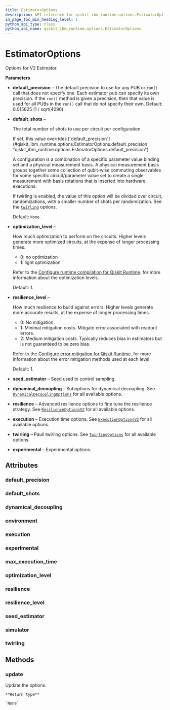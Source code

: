 ```yaml
---
title: EstimatorOptions
description: API reference for qiskit_ibm_runtime.options.EstimatorOptions
in_page_toc_min_heading_level: 1
python_api_type: class
python_api_name: qiskit_ibm_runtime.options.EstimatorOptions
---
```


# EstimatorOptions

<Class id="qiskit_ibm_runtime.options.EstimatorOptions" github="https://github.com/Qiskit/qiskit-ibm-runtime/tree/main/qiskit_ibm_runtime/options/estimator_options.py#L35-L125" signature="EstimatorOptions(*args, **kwargs)">
  Options for V2 Estimator.

  **Parameters**

  *   **default\_precision** – The default precision to use for any PUB or `run()` call that does not specify one. Each estimator pub can specify its own precision. If the `run()` method is given a precision, then that value is used for all PUBs in the `run()` call that do not specify their own. Default: 0.015625 (1 / sqrt(4096).

  *   **default\_shots** –

      The total number of shots to use per circuit per configuration.

        <Admonition title="Note" type="note">
          If set, this value overrides [`default_precision`](#qiskit_ibm_runtime.options.EstimatorOptions.default_precision "qiskit_ibm_runtime.options.EstimatorOptions.default_precision").
        </Admonition>

      A configuration is a combination of a specific parameter value binding set and a physical measurement basis. A physical measurement basis groups together some collection of qubit-wise commuting observables for some specific circuit/parameter value set to create a single measurement with basis rotations that is inserted into hardware executions.

      If twirling is enabled, the value of this option will be divided over circuit, randomizations, with a smaller number of shots per randomization. See the [`twirling`](#qiskit_ibm_runtime.options.EstimatorOptions.twirling "qiskit_ibm_runtime.options.EstimatorOptions.twirling") options.

      Default: `None`.

  *   **optimization\_level** –

      How much optimization to perform on the circuits. Higher levels generate more optimized circuits, at the expense of longer processing times.

      *   0: no optimization
      *   1: light optimization

      Refer to the [Configure runtime compilation for Qiskit Runtime](/run/configure-runtime-compilation). for more information about the optimization levels.

      Default: 1.

  *   **resilience\_level** –

      How much resilience to build against errors. Higher levels generate more accurate results, at the expense of longer processing times.

      *   0: No mitigation.
      *   1: Minimal mitigation costs. Mitigate error associated with readout errors.
      *   2: Medium mitigation costs. Typically reduces bias in estimators but is not guaranteed to be zero bias.

      Refer to the [Configure error mitigation for Qiskit Runtime](/run/configure-error-mitigation). for more information about the error mitigation methods used at each level.

      Default: 1.

  *   **seed\_estimator** – Seed used to control sampling.

  *   **dynamical\_decoupling** – Suboptions for dynamical decoupling. See [`DynamicalDecouplingOptions`](qiskit_ibm_runtime.options.DynamicalDecouplingOptions "qiskit_ibm_runtime.options.DynamicalDecouplingOptions") for all available options.

  *   **resilience** – Advanced resilience options to fine tune the resilience strategy. See [`ResilienceOptionsV2`](qiskit_ibm_runtime.options.ResilienceOptionsV2 "qiskit_ibm_runtime.options.ResilienceOptionsV2") for all available options.

  *   **execution** – Execution time options. See [`ExecutionOptionsV2`](qiskit_ibm_runtime.options.ExecutionOptionsV2 "qiskit_ibm_runtime.options.ExecutionOptionsV2") for all available options.

  *   **twirling** – Pauli twirling options. See [`TwirlingOptions`](qiskit_ibm_runtime.options.TwirlingOptions "qiskit_ibm_runtime.options.TwirlingOptions") for all available options.

  *   **experimental** – Experimental options.

  ## Attributes

  ### default\_precision

  <Attribute id="qiskit_ibm_runtime.options.EstimatorOptions.default_precision" name="default_precision" attributeTypeHint="UnsetType | float" attributeValue="= Unset" />

  ### default\_shots

  <Attribute id="qiskit_ibm_runtime.options.EstimatorOptions.default_shots" name="default_shots" attributeTypeHint="UnsetType | int | None" attributeValue="= Unset" />

  ### dynamical\_decoupling

  <Attribute id="qiskit_ibm_runtime.options.EstimatorOptions.dynamical_decoupling" name="dynamical_decoupling" attributeTypeHint="DynamicalDecouplingOptions | Dict" attributeValue="= FieldInfo(annotation=Union[DynamicalDecouplingOptions, Dict], required=False, default_factory=DynamicalDecouplingOptions)" />

  ### environment

  <Attribute id="qiskit_ibm_runtime.options.EstimatorOptions.environment" name="environment" attributeTypeHint="EnvironmentOptions | Dict" attributeValue="= FieldInfo(annotation=Union[EnvironmentOptions, Dict], required=False, default_factory=EnvironmentOptions)" />

  ### execution

  <Attribute id="qiskit_ibm_runtime.options.EstimatorOptions.execution" name="execution" attributeTypeHint="ExecutionOptionsV2 | Dict" attributeValue="= FieldInfo(annotation=Union[ExecutionOptionsV2, Dict], required=False, default_factory=ExecutionOptionsV2)" />

  ### experimental

  <Attribute id="qiskit_ibm_runtime.options.EstimatorOptions.experimental" name="experimental" attributeTypeHint="UnsetType | dict" attributeValue="= Unset" />

  ### max\_execution\_time

  <Attribute id="qiskit_ibm_runtime.options.EstimatorOptions.max_execution_time" name="max_execution_time" attributeTypeHint="UnsetType | int" attributeValue="= Unset" />

  ### optimization\_level

  <Attribute id="qiskit_ibm_runtime.options.EstimatorOptions.optimization_level" name="optimization_level" attributeTypeHint="UnsetType | int" attributeValue="= Unset" />

  ### resilience

  <Attribute id="qiskit_ibm_runtime.options.EstimatorOptions.resilience" name="resilience" attributeTypeHint="ResilienceOptionsV2 | Dict" attributeValue="= FieldInfo(annotation=Union[ResilienceOptionsV2, Dict], required=False, default_factory=ResilienceOptionsV2)" />

  ### resilience\_level

  <Attribute id="qiskit_ibm_runtime.options.EstimatorOptions.resilience_level" name="resilience_level" attributeTypeHint="UnsetType | int" attributeValue="= Unset" />

  ### seed\_estimator

  <Attribute id="qiskit_ibm_runtime.options.EstimatorOptions.seed_estimator" name="seed_estimator" attributeTypeHint="UnsetType | int" attributeValue="= Unset" />

  ### simulator

  <Attribute id="qiskit_ibm_runtime.options.EstimatorOptions.simulator" name="simulator" attributeTypeHint="SimulatorOptions | Dict" attributeValue="= FieldInfo(annotation=Union[SimulatorOptions, Dict], required=False, default_factory=SimulatorOptions)" />

  ### twirling

  <Attribute id="qiskit_ibm_runtime.options.EstimatorOptions.twirling" name="twirling" attributeTypeHint="TwirlingOptions | Dict" attributeValue="= FieldInfo(annotation=Union[TwirlingOptions, Dict], required=False, default_factory=TwirlingOptions)" />

  ## Methods

  ### update

  <Function id="qiskit_ibm_runtime.options.EstimatorOptions.update" name="update" github="https://github.com/Qiskit/qiskit-ibm-runtime/tree/main/qiskit_ibm_runtime/options/options.py#L106-L111" signature="update(**kwargs)">
    Update the options.

    **Return type**

    `None`
  </Function>
</Class>

